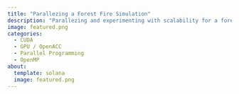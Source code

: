 ```yaml
---
title: "Parallezing a Forest Fire Simulation"
description: "Parallezing and experimenting with scalability for a forest fire simulation. Comparing pgcc multicore  and openmp versions versus using kernel functions run on GPU. Solo project completed for a fall senior capstone."
image: featured.png
categories:
  - CUDA
  - GPU / OpenACC
  - Parallel Programming
  - OpenMP
about:
  template: solana
  image: featured.png
---
```


